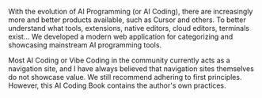 With the evolution of AI Programming (or AI Coding), there are increasingly more and better products available, such as Cursor and others. To better understand what tools, extensions, native editors, cloud editors, terminals exist... We developed a modern web application for categorizing and showcasing mainstream AI programming tools.

Most AI Coding or Vibe Coding in the community currently acts as a navigation site, and I have always believed that navigation sites themselves do not showcase value. We still recommend adhering to first principles.
However, this AI Coding Book contains the author's own practices.
